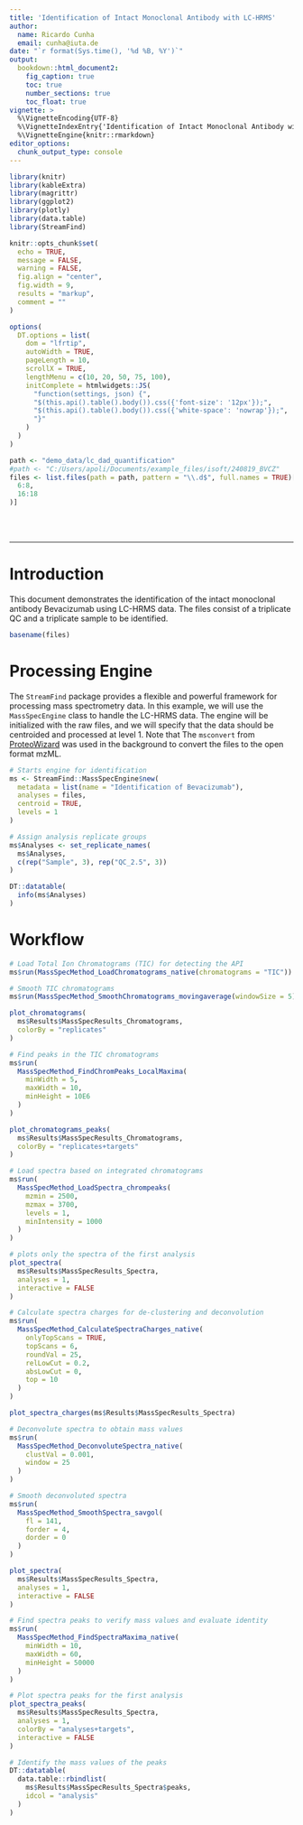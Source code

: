 ```yaml
---
title: 'Identification of Intact Monoclonal Antibody with LC-HRMS'
author:
  name: Ricardo Cunha
  email: cunha@iuta.de
date: "`r format(Sys.time(), '%d %B, %Y')`"
output:
  bookdown::html_document2:
    fig_caption: true
    toc: true
    number_sections: true
    toc_float: true
vignette: >
  %\VignetteEncoding{UTF-8}
  %\VignetteIndexEntry{'Identification of Intact Monoclonal Antibody with LC-HRMS'}
  %\VignetteEngine{knitr::rmarkdown}
editor_options:
  chunk_output_type: console
---
```


```r
library(knitr)
library(kableExtra)
library(magrittr)
library(ggplot2)
library(plotly)
library(data.table)
library(StreamFind)

knitr::opts_chunk$set(
  echo = TRUE,
  message = FALSE,
  warning = FALSE,
  fig.align = "center",
  fig.width = 9,
  results = "markup",
  comment = ""
)

options(
  DT.options = list(
    dom = "lfrtip",
    autoWidth = TRUE,
    pageLength = 10,
    scrollX = TRUE,
    lengthMenu = c(10, 20, 50, 75, 100),
    initComplete = htmlwidgets::JS(
      "function(settings, json) {",
      "$(this.api().table().body()).css({'font-size': '12px'});",
      "$(this.api().table().body()).css({'white-space': 'nowrap'});",
      "}"
    )
  )
)

path <- "demo_data/lc_dad_quantification"
#path <- "C:/Users/apoli/Documents/example_files/isoft/240819_BVCZ"
files <- list.files(path = path, pattern = "\\.d$", full.names = TRUE)[c(
  6:8,
  16:18
)]
```

<br>
<br>

***

# Introduction

This document demonstrates the identification of the intact monoclonal antibody Bevacizumab using LC-HRMS data. The files consist of a triplicate QC and a triplicate sample to be identified.

```r
basename(files)
```

# Processing Engine

The `StreamFind` package provides a flexible and powerful framework for processing mass spectrometry data. In this example, we will use the `MassSpecEngine` class to handle the LC-HRMS data. The engine will be initialized with the raw files, and we will specify that the data should be centroided and processed at level 1. Note that The `msconvert` from [ProteoWizard](https://proteowizard.sourceforge.io/) was used in the background to convert the files to the open format mzML.

```r
# Starts engine for identification
ms <- StreamFind::MassSpecEngine$new(
  metadata = list(name = "Identification of Bevacizumab"),
  analyses = files,
  centroid = TRUE,
  levels = 1
)

# Assign analysis replicate groups
ms$Analyses <- set_replicate_names(
  ms$Analyses,
  c(rep("Sample", 3), rep("QC_2.5", 3))
)

DT::datatable(
  info(ms$Analyses)
)
```

# Workflow

```r
# Load Total Ion Chromatograms (TIC) for detecting the API
ms$run(MassSpecMethod_LoadChromatograms_native(chromatograms = "TIC"))

# Smooth TIC chromatograms
ms$run(MassSpecMethod_SmoothChromatograms_movingaverage(windowSize = 5))
```

```r
plot_chromatograms(
  ms$Results$MassSpecResults_Chromatograms,
  colorBy = "replicates"
)
```

```r
# Find peaks in the TIC chromatograms
ms$run(
  MassSpecMethod_FindChromPeaks_LocalMaxima(
    minWidth = 5,
    maxWidth = 10,
    minHeight = 10E6
  )
)
```

```r
plot_chromatograms_peaks(
  ms$Results$MassSpecResults_Chromatograms,
  colorBy = "replicates+targets"
)
```

```r
# Load spectra based on integrated chromatograms
ms$run(
  MassSpecMethod_LoadSpectra_chrompeaks(
    mzmin = 2500,
    mzmax = 3700,
    levels = 1,
    minIntensity = 1000
  )
)
```

```r
# plots only the spectra of the first analysis
plot_spectra(
  ms$Results$MassSpecResults_Spectra,
  analyses = 1,
  interactive = FALSE
)
```

```r
# Calculate spectra charges for de-clustering and deconvolution
ms$run(
  MassSpecMethod_CalculateSpectraCharges_native(
    onlyTopScans = TRUE,
    topScans = 6,
    roundVal = 25,
    relLowCut = 0.2,
    absLowCut = 0,
    top = 10
  )
)
```

```r
plot_spectra_charges(ms$Results$MassSpecResults_Spectra)
```

```r
# Deconvolute spectra to obtain mass values
ms$run(
  MassSpecMethod_DeconvoluteSpectra_native(
    clustVal = 0.001,
    window = 25
  )
)

# Smooth deconvoluted spectra
ms$run(
  MassSpecMethod_SmoothSpectra_savgol(
    fl = 141,
    forder = 4,
    dorder = 0
  )
)
```

```r
plot_spectra(
  ms$Results$MassSpecResults_Spectra,
  analyses = 1,
  interactive = FALSE
)
```

```r
# Find spectra peaks to verify mass values and evaluate identity
ms$run(
  MassSpecMethod_FindSpectraMaxima_native(
    minWidth = 10,
    maxWidth = 60,
    minHeight = 50000
  )
)
```

```r
# Plot spectra peaks for the first analysis
plot_spectra_peaks(
  ms$Results$MassSpecResults_Spectra,
  analyses = 1,
  colorBy = "analyses+targets",
  interactive = FALSE
)
```

```r
# Identify the mass values of the peaks
DT::datatable(
  data.table::rbindlist(
    ms$Results$MassSpecResults_Spectra$peaks,
    idcol = "analysis"
  )
)
```